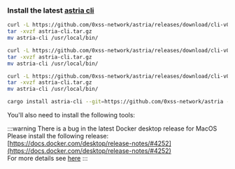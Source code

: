 ### Install the latest [astria cli](https://github.com/0xss-network/astria/releases/tag/cli-v0.2.2)


<Tabs>
  <TabItem value="ARM Mac" label="ARM Mac" default>

  ```bash
  curl -L https://github.com/0xss-network/astria/releases/download/cli-v0.3.1/astria-cli-aarch64-apple-darwin.tar.gz > astria-cli.tar.gz
  tar -xvzf astria-cli.tar.gz
  mv astria-cli /usr/local/bin/
  ```

  </TabItem>
  <TabItem value="X86_64 Mac" label="X86_64 Mac">

  ```bash
  curl -L https://github.com/0xss-network/astria/releases/download/cli-v0.3.1/astria-cli-x86_64-apple-darwin.tar.gz > astria-cli.tar.gz
  tar -xvzf astria-cli.tar.gz
  mv astria-cli /usr/local/bin/
  ``` 

  </TabItem>
  <TabItem value="x86_64 Linux" label="x86_64 Linux">

  ```bash
  curl -L https://github.com/0xss-network/astria/releases/download/cli-v0.3.1/astria-cli-x86_64-unknown-linux-gnu.tar.gz > astria-cli.tar.gz
  tar -xvzf astria-cli.tar.gz
  mv astria-cli /usr/local/bin/
  ```

  </TabItem>
   <TabItem value="From Source" label="From Source">

  ```bash
  cargo install astria-cli --git=https://github.com/0xss-network/astria --tag=cli-v0.3.1 --locked
  ```

  </TabItem>
</Tabs>

You'll also need to install the following tools:

:::warning
There is a bug in the latest Docker desktop release for MacOS  
Please install the following release: [https://docs.docker.com/desktop/release-notes/#4252](https://docs.docker.com/desktop/release-notes/#4252)  
For more details see [here](https://github.com/docker/for-mac/issues/7100)
:::
